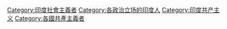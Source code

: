 [[Category:印度社會主義者|Category:印度社會主義者]]
[[Category:各政治立场的印度人|Category:各政治立场的印度人]]
[[Category:印度共产主义|Category:印度共产主义]]
[[Category:各國共產主義者|Category:各國共產主義者]]